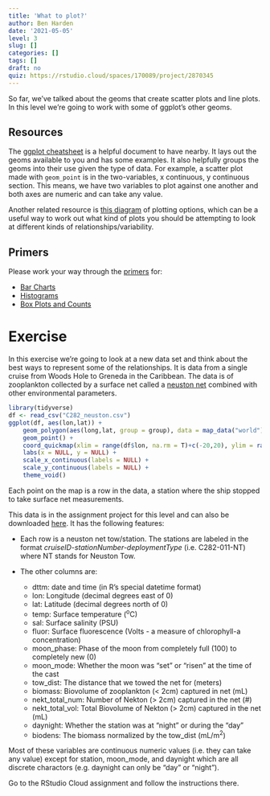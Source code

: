 ```yaml
---
title: 'What to plot?'
author: Ben Harden
date: '2021-05-05'
level: 3
slug: []
categories: []
tags: []
draft: no
quiz: https://rstudio.cloud/spaces/170089/project/2870345
---
```


So far, we've talked about the geoms that create scatter plots and line plots. In this level we're going to work with some of ggplot's other geoms.

## Resources

The [ggplot cheatsheet](https://github.com/rstudio/cheatsheets/raw/master/data-visualization.pdf) is a helpful document to have nearby. It lays out the geoms available to you and has some examples. It also helpfully groups the geoms into their use given the type of data. For example, a scatter plot made with `geom_point` is in the two-variables, x continuous, y continuous section. This means, we have two variables to plot against one another and both axes are numeric and can take any value.

Another related resource is [this diagram](choosing-a-good-chart-09.pdf) of plotting options, which can be a useful way to work out what kind of plots you should be attempting to look at different kinds of relationships/variability.

## Primers

Please work your way through the [primers](https://rstudio.cloud/learn/primers/3) for:

* [Bar Charts](https://rstudio.cloud/learn/primers/3.2)
* [Histograms](https://rstudio.cloud/learn/primers/3.3)
* [Box Plots and Counts](https://rstudio.cloud/learn/primers/3.4)

# Exercise

In this exercise we're going to look at a new data set and think about the best ways to represent some of the relationships. It is data from a single cruise from Woods Hole to Greneda in the Caribbean. The data is of zooplankton collected by a surface net called a [neuston net](https://www.sea.edu/sea_currents/single/deploying-the-neuston-net) combined with other environmental parameters.

```r
library(tidyverse)
df <- read_csv("C282_neuston.csv")
ggplot(df, aes(lon,lat)) +
    geom_polygon(aes(long,lat, group = group), data = map_data("world"), fill= "grey50") +
    geom_point() +
    coord_quickmap(xlim = range(df$lon, na.rm = T)+c(-20,20), ylim = range(df$lat, na.rm = T)+c(-2,2)) +
    labs(x = NULL, y = NULL) +
    scale_x_continuous(labels = NULL) +
    scale_y_continuous(labels = NULL) +
    theme_void()
```

Each point on the map is a row in the data, a station where the ship stopped to take surface net measurements.

This data is in the assignment project for this level and can also be downloaded [here](C282_neuston.csv). It has the following features:

- Each row is a neuston net tow/station. The stations are labeled in the format *cruiseID-stationNumber-deploymentType* (i.e. C282-011-NT) where NT stands for Neuston Tow.

- The other columns are:
    + dttm: date and time (in R's special datetime format)
    + lon: Longitude (decimal degrees east of 0)
    + lat: Latitude (decimal degrees north of 0)
    + temp: Surface temperature (^o^C)
    + sal: Surface salinity (PSU)
    + fluor: Surface fluorescence (Volts - a measure of chlorophyll-a concentration)
    + moon_phase: Phase of the moon from completely full (100) to completely new (0)
    + moon_mode: Whether the moon was "set" or "risen" at the time of the cast
    + tow_dist: The distance that we towed the net for (meters)
    + biomass: Biovolume of zooplankton (< 2cm) captured in net (mL)
    + nekt_total_num: Number of Nekton (> 2cm) captured in the net (#)
    + nekt_total_vol: Total Biovolume of Nekton (> 2cm) captured in the net (mL)
    + daynight: Whether the station was at "night" or during the "day"
    + biodens: The biomass normalized by the tow_dist (mL/m^2^)
    
Most of these variables are continuous numeric values (i.e. they can take any value) except for station, moon_mode, and daynight which are all discrete charactors (e.g. daynight can only be "day" or "night").

Go to the RStudio Cloud assignment and follow the instructions there.
